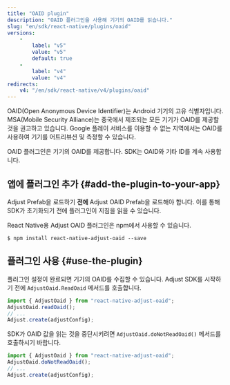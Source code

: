 ```yaml
---
title: "OAID plugin"
description: "OAID 플러그인을 사용해 기기의 OAID를 읽습니다."
slug: "en/sdk/react-native/plugins/oaid"
versions: 
    - 
        label: "v5"
        value: "v5"
        default: true
    - 
        label: "v4"
        value: "v4"
redirects: 
    v4: "/en/sdk/react-native/v4/plugins/oaid"
---
```

OAID\(Open Anonymous Device Identifier\)는 Android 기기의 고유 식별자입니다. MSA\(Mobile Security Alliance\)는 중국에서 제조되는 모든 기기가 OAID를 제공할 것을 권고하고 있습니다. Google 플레이 서비스를 이용할 수 없는 지역에서는 OAID를 사용하여 기기를 어트리뷰션 및 측정할 수 있습니다.

OAID 플러그인은 기기의 OAID를 제공합니다. SDK는 OAID와 기타 ID를 계속 사용합니다.

앱에 플러그인 추가 \{\#add\-the\-plugin\-to\-your\-app\}
--------------------------------------------------------

<callout type="note"> 

Adjust Prefab을 로드하기 **전에** Adjust OAID Prefab을 로드해야 합니다. 이를 통해 SDK가 초기화되기 전에 플러그인이 지침을 읽을 수 있습니다.
</Callout> 

React Native용 Adjust OAID 플러그인은 npm에서 사용할 수 있습니다.
<codeblock title="npm"> 

```console
$ npm install react-native-adjust-oaid --save
```

</CodeBlock> 

플러그인 사용 \{\#use\-the\-plugin\}
-----------------------------------

플러그인 설정이 완료되면 기기의 OAID를 수집할 수 있습니다. Adjust SDK를 시작하기 전에 `AdjustOaid.ReadOaid` 메서드를 호출합니다.

```jsx
import { AdjustOaid } from "react-native-adjust-oaid";
AdjustOaid.readOaid();
// ...
Adjust.create(adjustConfig);
```

SDK가 OAID 값을 읽는 것을 중단시키려면 `AdjustOaid.doNotReadOaid()` 메서드를 호출하시기 바랍니다.

```jsx
import { AdjustOaid } from "react-native-adjust-oaid";
AdjustOaid.doNotReadOaid();
// ...
Adjust.create(adjustConfig);
```

